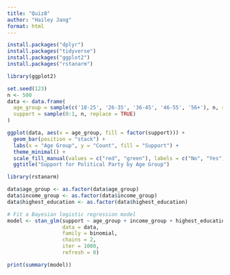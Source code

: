 ```yaml
---
title: "Quiz8"
author: "Hailey Jang"
format: html
---
```


```r
install.packages("dplyr")
install.packages("tidyverse")
install.packages("ggplot2")
install.packages("rstanarm")
```
```r
library(ggplot2)

set.seed(123)
n <- 500
data <- data.frame(
  age_group = sample(c('18-25', '26-35', '36-45', '46-55', '56+'), n, replace = TRUE),
  support = sample(0:1, n, replace = TRUE)
)

ggplot(data, aes(x = age_group, fill = factor(support))) +
  geom_bar(position = "stack") +
  labs(x = "Age Group", y = "Count", fill = "Support") +
  theme_minimal() +
  scale_fill_manual(values = c("red", "green"), labels = c("No", "Yes")) +
  ggtitle("Support for Political Party by Age Group")
```

```r
library(rstanarm)

data$age_group <- as.factor(data$age_group)
data$income_group <- as.factor(data$income_group)
data$highest_education <- as.factor(data$highest_education)

# Fit a Bayesian logistic regression model
model <- stan_glm(support ~ age_group + income_group + highest_education, 
                  data = data, 
                  family = binomial, 
                  chains = 2, 
                  iter = 1000, 
                  refresh = 0)

print(summary(model))
```
